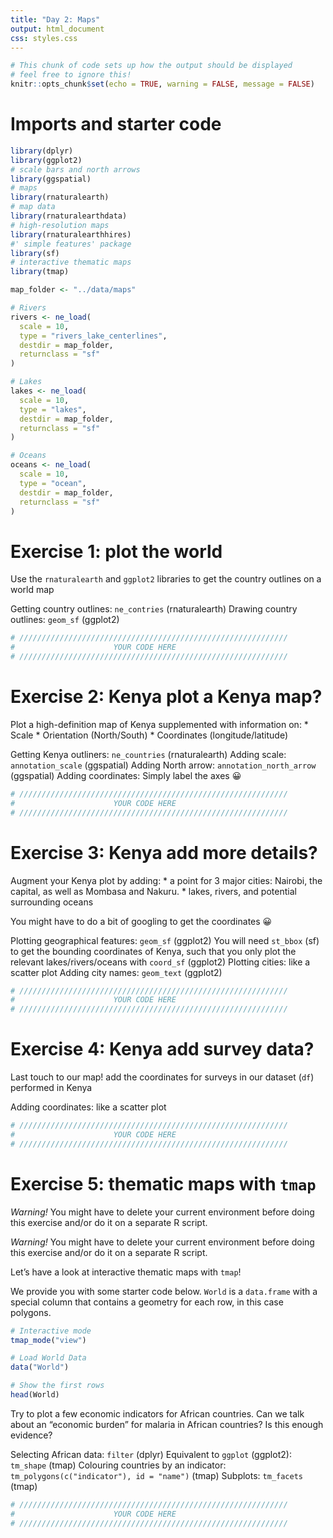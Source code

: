 ```yaml
---
title: "Day 2: Maps"
output: html_document
css: styles.css
---
```


```r
# This chunk of code sets up how the output should be displayed
# feel free to ignore this!
knitr::opts_chunk$set(echo = TRUE, warning = FALSE, message = FALSE)
```

# Imports and starter code

```r
library(dplyr)
library(ggplot2)
# scale bars and north arrows
library(ggspatial)
# maps
library(rnaturalearth)
# map data
library(rnaturalearthdata)
# high-resolution maps
library(rnaturalearthhires)
#' simple features' package
library(sf)
# interactive thematic maps
library(tmap)

map_folder <- "../data/maps"

# Rivers
rivers <- ne_load(
  scale = 10,
  type = "rivers_lake_centerlines",
  destdir = map_folder,
  returnclass = "sf"
)

# Lakes
lakes <- ne_load(
  scale = 10,
  type = "lakes",
  destdir = map_folder,
  returnclass = "sf"
)

# Oceans
oceans <- ne_load(
  scale = 10,
  type = "ocean",
  destdir = map_folder,
  returnclass = "sf"
)
```

# Exercise 1: plot the world

Use the ```rnaturalearth``` and ```ggplot2``` libraries to get the country outlines on a world map

<p class="hint">
Getting country outlines: ```ne_contries``` (rnaturalearth)
Drawing country outlines: ```geom_sf``` (ggplot2)
</p>

```r
# ////////////////////////////////////////////////////////////
#                      YOUR CODE HERE
# ////////////////////////////////////////////////////////////
```

# Exercise 2: Kenya plot a Kenya map?

Plot a high-definition map of Kenya supplemented with information on:
 * Scale
 * Orientation (North/South)
 * Coordinates (longitude/latitude)

<p class="hint">
Getting Kenya outliners: ```ne_countries``` (rnaturalearth)
Adding scale: ```annotation_scale``` (ggspatial)
Adding North arrow: ```annotation_north_arrow``` (ggspatial)
Adding coordinates: Simply label the axes 😀
</p>

```r
# ////////////////////////////////////////////////////////////
#                      YOUR CODE HERE
# ////////////////////////////////////////////////////////////
```

# Exercise 3: Kenya add more details?

Augment your Kenya plot by adding:
 * a point for 3 major cities: Nairobi, the capital, as well as Mombasa and Nakuru.
 * lakes, rivers, and potential surrounding oceans

You might have to do a bit of googling to get the coordinates 😀

<p class="hint">
Plotting geographical features: ```geom_sf``` (ggplot2)
You will need ```st_bbox``` (sf) to get the bounding coordinates of Kenya, such that you only plot the relevant lakes/rivers/oceans with ```coord_sf``` (ggplot2)
Plotting cities: like a scatter plot
Adding city names: ```geom_text``` (ggplot2)
</p>

```r
# ////////////////////////////////////////////////////////////
#                      YOUR CODE HERE
# ////////////////////////////////////////////////////////////
```


# Exercise 4: Kenya add survey data?

Last touch to our map! add the coordinates for surveys in our dataset (```df```) performed in Kenya

<p class="hint">
Adding coordinates: like a scatter plot
</p>

```r
# ////////////////////////////////////////////////////////////
#                      YOUR CODE HERE
# ////////////////////////////////////////////////////////////
```

# Exercise 5: thematic maps with ```tmap```

*Warning!* You might have to delete your current environment before doing this exercise and/or do it on a separate R script.

*Warning!* You might have to delete your current environment before doing this exercise and/or do it on a separate R script.

Let's have a look at interactive thematic maps with ```tmap```!

We provide you with some starter code below. ```World``` is a ```data.frame``` with a special column that contains a geometry for each row, in this case polygons.

```r
# Interactive mode
tmap_mode("view")

# Load World Data
data("World")

# Show the first rows
head(World)
```

Try to plot a few economic indicators for African countries. Can we talk about an "economic burden" for malaria in African countries? Is this enough evidence?

<p class="hint">
Selecting African data: ```filter``` (dplyr)
Equivalent to ```ggplot``` (ggplot2): ```tm_shape``` (tmap)
Colouring countries by an indicator: ```tm_polygons(c("indicator"), id = "name")``` (tmap)
Subplots: ```tm_facets``` (tmap)
</p>

```r
# ////////////////////////////////////////////////////////////
#                      YOUR CODE HERE
# ////////////////////////////////////////////////////////////
```